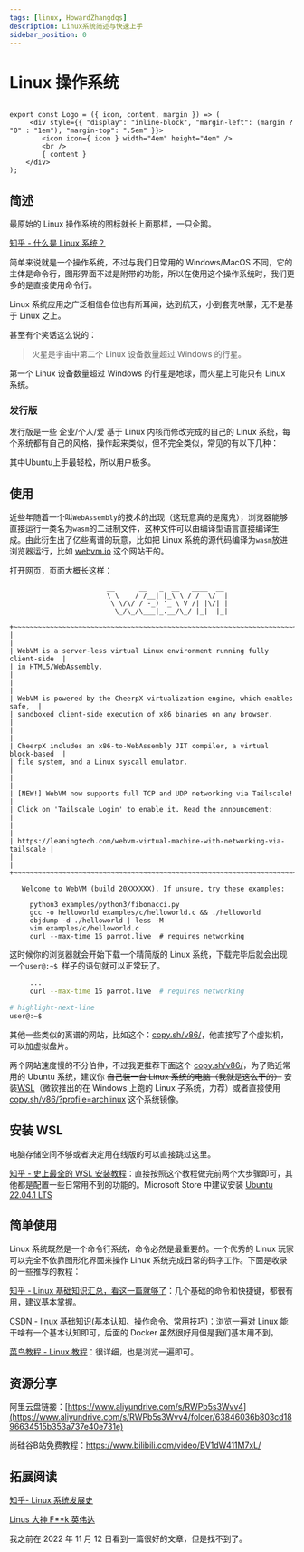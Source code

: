 ```yaml
---
tags: [linux, HowardZhangdqs]
description: Linux系统简述与快速上手
sidebar_position: 0
---
```


# Linux 操作系统

```mdx-code-block

export const Logo = ({ icon, content, margin }) => (
     <div style={{ "display": "inline-block", "margin-left": (margin ? "0" : "1em"), "margin-top": ".5em" }}>
		<icon icon={ icon } width="4em" height="4em" />
		<br />
		{ content }
	</div>
);

```

## 简述

<p align="center">
	<Logo icon="logos:linux-tux" content="Linux本Linux" margin/>
</p>

最原始的 Linux 操作系统的图标就长上面那样，一只企鹅。

[知乎 - 什么是 Linux 系统？](https://zhuanlan.zhihu.com/p/75779637)

简单来说就是一个操作系统，不过与我们日常用的 Windows/MacOS 不同，它的主体是命令行，图形界面不过是附带的功能，所以在使用这个操作系统时，我们更多的是直接使用命令行。

Linux 系统应用之广泛相信各位也有所耳闻，达到航天，小到套壳哄蒙，无不是基于 Linux 之上。

甚至有个笑话这么说的：

> 火星是宇宙中第二个 Linux 设备数量超过 Windows 的行星。

第一个 Linux 设备数量超过 Windows 的行星是地球，而火星上可能只有 Linux 系统。

### 发行版

发行版是一些 企业/个人/爱 基于 Linux 内核而修改完成的自己的 Linux 系统，每个系统都有自己的风格，操作起来类似，但不完全类似，常见的有以下几种：

<p align="center">
	<Logo icon="logos:ubuntu" content="Ubuntu" margin/>
	<Logo icon="logos:debian" content="Debian" />
	<Logo icon="logos:archlinux" content="ArchLinux" />
	<Logo icon="simple-icons:kalilinux" content="KaliLinux" />
	<Logo icon="logos:freebsd" content="FreeBSD" />
	<Logo icon="logos:redhat-icon" content="RedHat" />
	<Logo icon="logos:fedora" content="Fedora" />
	<Logo icon="simple-icons:lubuntu" content="Lubuntu" />
	<Logo icon="fa-brands:suse" content="SUSE" />
</p>

其中Ubuntu上手最轻松，所以用户极多。

## 使用

近些年随着一个叫`WebAssembly`的技术的出现（这玩意真的是魔鬼），浏览器能够直接运行一类名为`wasm`的二进制文件，这种文件可以由编译型语言直接编译生成。由此衍生出了亿些离谱的玩意，比如把 Linux 系统的源代码编译为`wasm`放进浏览器运行，比如 [webvm.io](https://webvm.io) 这个网站干的。

打开网页，页面大概长这样：

```
                        __      __   _  __   ____  __
                        \ \    / /__| |_\ \ / /  \/  |
                         \ \/\/ / -_) '_ \ V /| |\/| |
                          \_/\_/\___|_.__/\_/ |_|  |_|

+~~~~~~~~~~~~~~~~~~~~~~~~~~~~~~~~~~~~~~~~~~~~~~~~~~~~~~~~~~~~~~~~~~~~~~~~~~~~~+
|                                                                             |
| WebVM is a server-less virtual Linux environment running fully client-side  |
| in HTML5/WebAssembly.                                                       |
|                                                                             |
| WebVM is powered by the CheerpX virtualization engine, which enables safe,  |
| sandboxed client-side execution of x86 binaries on any browser.             |
|                                                                             |
| CheerpX includes an x86-to-WebAssembly JIT compiler, a virtual block-based  |
| file system, and a Linux syscall emulator.                                  |
|                                                                             |
| [NEW!] WebVM now supports full TCP and UDP networking via Tailscale!        |
| Click on 'Tailscale Login' to enable it. Read the announcement:             |
|                                                                             |
| https://leaningtech.com/webvm-virtual-machine-with-networking-via-tailscale |
|                                                                             |
+~~~~~~~~~~~~~~~~~~~~~~~~~~~~~~~~~~~~~~~~~~~~~~~~~~~~~~~~~~~~~~~~~~~~~~~~~~~~~+

   Welcome to WebVM (build 20XXXXXX). If unsure, try these examples:

     python3 examples/python3/fibonacci.py
     gcc -o helloworld examples/c/helloworld.c && ./helloworld
     objdump -d ./helloworld | less -M
     vim examples/c/helloworld.c
     curl --max-time 15 parrot.live  # requires networking
```

这时候你的浏览器就会开始下载一个精简版的 Linux 系统，下载完毕后就会出现一个`user@:~$ `样子的语句就可以正常玩了。

```bash
     ...
     curl --max-time 15 parrot.live  # requires networking

# highlight-next-line
user@:~$
```

其他一些类似的离谱的网站，比如这个：[copy.sh/v86/](http://copy.sh/v86/)，他直接写了个虚拟机，可以加虚拟盘片。

两个网站速度慢的不分伯仲，不过我更推荐下面这个 [copy.sh/v86/](http://copy.sh/v86/)，为了贴近常用的 Ubuntu 系统，建议你 ~~自己装一台 Linux 系统的电脑（我就是这么干的）~~ 安装[WSL](https://learn.microsoft.com/zh-cn/windows/wsl/install)（微软推出的在 Windows 上跑的 Linux 子系统，力荐）或者直接使用 [copy.sh/v86/?profile=archlinux](http://copy.sh/v86/?profile=archlinux) 这个系统镜像。

## 安装 WSL

电脑存储空间不够或者决定用在线版的可以直接跳过这里。

[知乎 - 史上最全的 WSL 安装教程](https://zhuanlan.zhihu.com/p/386590591)：直接按照这个教程做完前两个大步骤即可，其他都是配置一些日常用不到的功能的。Microsoft Store 中建议安装 [Ubuntu 22.04.1 LTS](https://www.microsoft.com/store/productId/9PN20MSR04DW)

## 简单使用

Linux 系统既然是一个命令行系统，命令必然是最重要的。一个优秀的 Linux 玩家可以完全不依靠图形化界面来操作 Linux 系统完成日常的码字工作。下面是收录的一些推荐的教程：

[知乎 - Linux 基础知识汇总，看这一篇就够了](https://zhuanlan.zhihu.com/p/558405224)：几个基础的命令和快捷键，都很有用，建议基本掌握。

[CSDN - linux 基础知识(基本认知、操作命令、常用技巧)](https://blog.csdn.net/qq_45149707/article/details/107283361?#Linux_1)：浏览一遍对 Linux 能干啥有一个基本认知即可，后面的 Docker 虽然很好用但是我们基本用不到。

[菜鸟教程 - Linux 教程](https://www.runoob.com/linux/)：很详细，也是浏览一遍即可。

## 资源分享

阿里云盘链接：[https://www.aliyundrive.com/s/RWPb5s3Wvv4](https://www.aliyundrive.com/s/RWPb5s3Wvv4/folder/63846036b803cd1896634515b353a737e40e731e)

尚硅谷B站免费教程：https://www.bilibili.com/video/BV1dW411M7xL/

## 拓展阅读

[知乎- Linux 系统发展史](https://zhuanlan.zhihu.com/p/343203468)

[Linus 大神 F\*\*k 英伟达](https://www.zhihu.com/zvideo/1288860809939537920)

我之前在 2022 年 11 月 12 日看到一篇很好的文章，但是找不到了。
